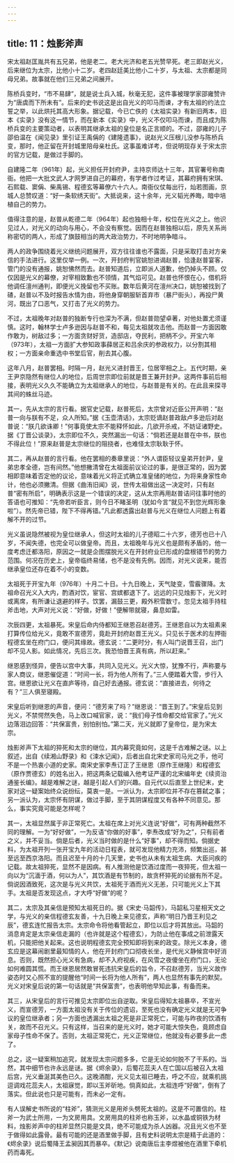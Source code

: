 ```yaml
---
---
---
```

title: 11：烛影斧声
---



宋太祖赵匡胤共有五兄弟，他是老二。老大光济和老五光赞早死。老三即赵光义，后来继位为太宗，比他小十二岁。老四赵廷美比他小二十岁，与太祖、太宗都是同母兄弟。故事就在他们三兄弟之间展开。

陈桥兵变时，“市不易肆”，就是说士兵入城，秋毫无犯，这件事被理学家邵雍赞许为“唐虞而下所未有”。后来的史书说这是出自光义的叩马而谏，才有太祖的约法立誓之举，以此烘托其高大形象。据记载，今已亡佚的《太祖实录》有新旧两本，旧本《实录》没有这一情节，而在新本《实录》中，光义不仅叩马而谏，而且成为陈桥兵变的主要策动者，以表明其继承太祖的皇位是名正言顺的。不过，邵雍的儿子邵伯温在《闻见录》里引证王禹偁的《建隆遗事》，说赵光义压根儿没参与陈桥兵变，那时，他正留在开封城里陪母亲杜氏。这事虽难详考，但说明现存关于宋太宗的官方记载，是做过手脚的。

自建隆二年（961年）起，光义担任开封府尹，主持京师达十三年，其官署号称南衙。他把一大批文武人才网罗进自己的幕府，有学者作过考证，其幕府拥有宋琪、石熙载、窦偁、柴禹锡、程德玄等幕僚六十六人。南衙仪仗每出行，灿若图画，京城人总赞叹道：“好一条软绣天街”。大抵说来，这十余年，光义韬光养晦，暗中培植自己的势力。

值得注意的是，赵普从乾德二年（964年）起也独相十年，权位在光义之上。他识见过人，对光义的动向与用心，不会没有察觉。因而在赵普独相以后，原先关系尚称密切的两人，形成了旗鼓相当的两大政治势力，不时地明争暗斗。

两人的政争围绕着光义继统问题展开，双方往往谁也不露面，只是采取打击对方亲信的手法进行。这里仅举一例。一次，开封府判官姚恕进谒赵普，恰逢赵普宴客，管门的没有通报，姚恕怫然而去。赵普知道后，立即派人道歉，他仍掉头不顾。仅仅因是光义的幕僚，对宰相致歉也不领情，其气焰可见。赵普也怀恨在心，借机将他调任澶州通判，即便光义挽留也不买账。数年后黄河在澶州决口，姚恕被找到了碴，赵普以不及时报告水情为由，将他身穿朝服斩首弃市（暴尸街头），再投尸黄河，既出了口恶气，又打击了光义的势力。

不过，太祖晚年对赵普的独断专行也深为不满，但赵普勋望卓著，对他处置尤须谨慎。这时，翰林学士卢多逊因与赵普不和，每见太祖就攻击他。而赵普一方面因敢作敢为，树敌过多；一方面贪财好货，造邸店，夺民利，把柄不少。开宝六年（973年），太祖一方面扩大参知政事薛居正和吕余庆的参政权力，以分割其相权；一方面亲命重选中书堂后官，削去其心腹。

这年八月，赵普罢相。时隔一月，赵光义进封晋王，位居宰相之上。五代时期，亲王尹京隐然有继位人的地位，后周世宗即位前就是晋王兼开封尹。这两件事前后相接，表明光义久久不能确立为太祖继承人的地位，与赵普是有关的。在此且来探寻其间的蛛丝马迹。

其一，先从太宗的言行看。据官史记载，赵普死后，太宗曾对近臣公开声明：“赵普一向与朕有不足，众人所知。”据《玉壶清话》，太宗贬谪赵普政敌卢多逊后对赵普说：“朕几欲诛卿！”何事竟使太宗不能释怀如此，几欲开杀戒，不妨证诸野史。据《丁晋公谈录》，太宗即位不久，突然漏出一句话：“倘若还是赵普在中书，朕也不得此位！”原来赵普是太宗继位的阻挠者，也难怪太宗耿耿于怀。

其二，再从赵普的言行看。他在罢相的奏章里说：“外人谓臣轻议皇弟开封尹，皇弟忠孝全德，岂有间然。”他想撇清曾在太祖面前议论过的事，是很正常的，因为罢相即意味着否定他的议论，意味着光义将正式确立准皇储的地位，为将来身家性命计，他也必须撇清。但据《曲洧旧闻》说，世传太祖做出这一决定时，只有赵普“密有所启”，明确表示这是一个错误的决定，这从太宗再用赵普诘问往事时他的答语也可推知：“先帝若听臣言，则今日不睹圣明（犹如今言“就见不到您光辉形象啦”）。然先帝已错，陛下不得再错。”凡此都透露出赵普与光义在继位人问题上有着解不开的过节。

光义虽说隐然被视为皇位继承人，但这时太祖的儿子德昭二十六岁，德芳也已十八岁，不闻失德，也完全可以做皇帝。而且，太祖晚年与光义也是颇有矛盾的，他一度考虑迁都洛阳，原因之一就是企图摆脱光义在开封府业已形成的盘根错节的势力范围。何况在历史上，皇帝临终易储，也不是没有先例。因而，对光义说来，能否继承皇位还存在着不小的变数。

太祖死于开宝九年（976年）十月二十日。十九日晚上，天气陡变，雪霰骤降。太祖命召光义入大内，酌酒对饮，宦官、宫嫔都退下了。远远的只见烛影下，光义时或离席，有所谦让退避的样子。饮罢，漏鼓三更，殿外积雪数寸。忽见太祖手持柱斧击地，大声对光义说：“好做，好做！”便解带就寝，鼻息如雷。

次辰四更，太祖暴死。宋皇后命内侍都知王继恩召赵德芳。王继恩自以为太祖素来打算传位给光义，竟敢不宣德芳，竟赴开封府赵晋王光义。只见长于医术的左押衙程德玄坐在府门口，便问其缘故。德玄说：“二更时分，有人叫门说晋王召，出门却不见人影。如此情况，先后三次。我恐怕晋王真有病，所以赶来。”

继恩感到怪异，便告以宫中大事，共同入见光义。光义大惊，犹豫不行，声称要与家人商议，继恩催促道：“时间一长，将为他人所有了。”三人便踏着大雪，步行入宫。继恩欲让光义在直庐等待，自己好去通报。德玄说：“直接进去，何待之有？”三人俱至寝殿。

宋皇后听到继恩的声音，便问：“德芳来了吗？”继恩说：“晋王到了。”宋皇后见到光义，不禁愕然失色，马上改口喊官家，说：“我们母子性命都交给官家了。”光义边落泪边回答：“共保富贵，别怕别怕。”第二天，光义就即了皇帝位，是为宋太宗。

烛影斧声下太祖的猝死和太宗的继位，其内幕究竟如何，这是千古难解之谜。以上叙述，出自《续湘山野录》和《涑水记闻》，后者出自北宋史家司马光之手，他可不是一个热衷小道的史家。南宋史家李焘订正了王继恩（原作王继隆）和程德玄（原作贾德玄）的姓名出入，把这两条记载编入他考证严谨的北宋编年史《续资治通鉴长编》。越是难解之谜，越是引起人们的兴趣。自元代以后直至上世纪末，史家对这一疑案始终众说纷纭，莫衷一是。一派认为，太宗即位并不存在篡弑之事；另一派认为，太宗怀有阴谋，做过手脚，至于其阴谋程度又有各种不同意见。那么，事实究竟可能是怎样呢？

其一，太祖显然属于非正常死亡。太祖在席上对光义连说“好做”，可有两种截然不同的理解。一为“好好做”，一为反语“你做的好事”，李焘改成“好为之”，只有前者之义，并不妥当。倘是后者，光义当时做的是什么“好事”，却不得而知。倘据史料，为太祖开列一张开宝九年的活动日程表，就可发现他精力充沛，频繁出巡，甚至远至西京洛阳。而且迟至十月的十几天里，史书也从未有太祖生病、大臣问疾的记载。故太祖猝死，显然不是因病。有人推测他是饮酒过度而一夜猝死，但太祖一向以为“沉湎于酒，何以为人”，其饮酒是有节制的，故贪杯猝死的论据有所不足。倘说因酒致死，这次是与光义共饮，太祖死于酒而光义无恙，只可能光义上下其手。太祖是否发现这点，才大呼“好做”的呢？

其二，太宗及其亲信是预知太祖死日的。据《宋史·马韶传》，马韶私习星相天文之学，与光义的亲信程德玄友善，十九日晚上来见德玄，声称“明日乃晋王利见之辰”，德玄连忙报告太宗。太宗命令将他看管起立，即位以后才将其放出。马韶的消息肯定是太宗亲信走漏的（也许就是这个程德玄），为防止他在事成之前泄露天机，只能把他关起来。这也说明程德玄完全预知即将到来的政变。除光义本身，德玄应是这幕闹剧里最知情的人，他在开封府门口彻夜长坐，是代光义静候宫中好消息。否则，既然担心光义有急病，却不入府视疾，在风雪之夜傻坐在府门口，无论如何难圆其慌。而王继恩居然敢冒死违抗宋皇后的旨令，不召赵德芳，当光义故作姿态时又心照不宣的提醒他“时间一长将为他人所有”，两人也显然有事先的默契。光义对宋皇后说的第一句话就是“共保富贵”，也表明他早知此事，有备而来。

其三，从宋皇后的言行可推见太宗即位出自逆取。宋皇后得知太祖暴卒，不宣光义，而宣德芳，一方面太祖没有关于传位的遗诏，至死也没有确定光义就是无可争议的皇位继承者；另一方面也透漏出太祖之死是非正常死亡，可能与昨夜的饮酒有关，故而不召光义。只有这样，当召来的是光义时，她才可能大惊失色，竟顾虑自家母子性命不保了。否则，太祖正常死亡，光义正常继位，他就没有必要多此一虑了。

总之，这一疑案稍加追究，就发现太宗问题多多，它是无论如何脱不了干系的。当然，其中细节也许永远是谜。据《烬余录》，后蜀花蕊夫人在亡国以后被召入太祖后宫，光义垂涎其美色已久。这晚酒酣，光义见太祖已睡去，呼之不应，就乘机挑逗调戏花蕊夫人，太祖寐觉，即以玉斧斫地。倘真如此，太祖连呼“好做”，倒有了落实。但此说也只是可能有，而未必一定有。

有人误解史书所说的“柱斧”，猜测光义是用斧头劈死太祖的。这是不可置信的。柱斧一为武士所用，一为文房用具。文房用具的柱斧也称玉斧，以水晶或铜铁为材料，烛影斧声中的柱斧显然只能是文具，绝不可能成为杀人凶器。况且光义也不至于做得如此露骨。最有可能的还是酒里做手脚，且有史料说明太宗是精于此道的：《烬余录》说后蜀降王孟昶因其而暴卒。《默记》说南唐后主李煜被他在酒里下牵机药而毒死。
